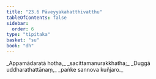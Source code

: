 ```yaml
---
title: "23.6 Pāveyyakahatthivatthu"
tableOfContents: false
sidebar:
  order: 6
type: "tipitaka"
basket: "su"
book: "dh"
---
```



<DynamicBreadcrumb />

<Division number="327" book="dh">

<Paragraph number="352" type="verses" book="dh">
_Appamādaratā hotha,_  
_sacittamanurakkhatha;_  
_Duggā uddharathattānaṃ,_  
_paṅke sannova kuñjaro._
</Paragraph>
</Division>